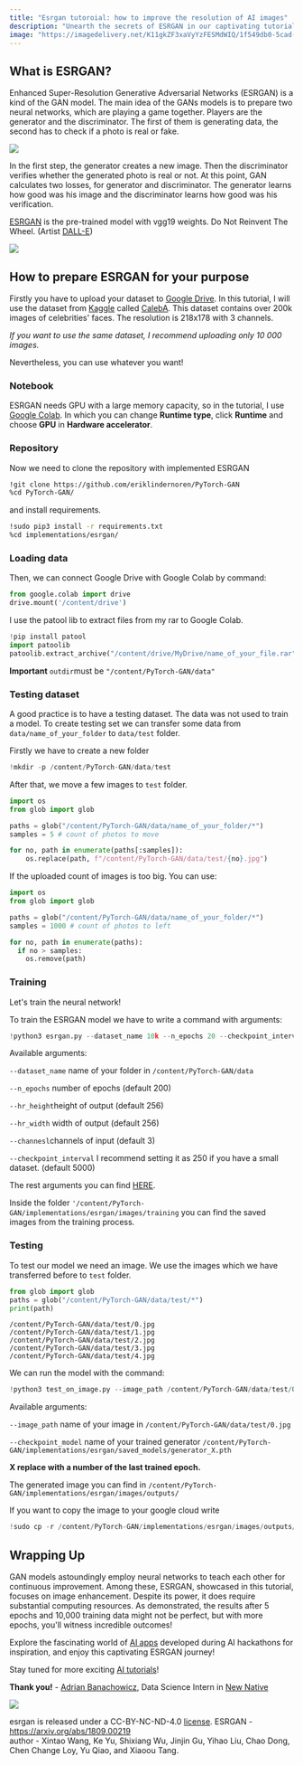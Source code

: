 ```yaml
---
title: "Esrgan tutoroial: how to improve the resolution of AI images"
description: "Unearth the secrets of ESRGAN in our captivating tutorial, guiding you step by step to upscale AI images, enhancing resolution and refining visual quality effortlessly."
image: "https://imagedelivery.net/K11gkZF3xaVyYzFESMdWIQ/1f549db0-5cad-4ecc-cbf5-69a429406900/full"
---
```


## What is ESRGAN?

Enhanced Super-Resolution Generative Adversarial Networks (ESRGAN) is a kind of the GAN model. The main idea of the GANs models is to prepare two neural networks, which are playing a game together. Players are the generator and the discriminator. The first of them is generating data, the second has to check if a photo is real or fake. 

<Img src="https://storage.googleapis.com/lablab-static-eu/images/tutorials/GAN-tutorial.png" />

In the first step, the generator creates a new image. Then the discriminator verifies whether the generated photo is real or not. At this point, GAN calculates two losses, for generator and discriminator. The generator learns how good was his image and the discriminator learns how good was his verification. 

[ESRGAN](https://arxiv.org/abs/1809.00219) is the pre-trained model with vgg19 weights.
Do Not Reinvent The Wheel. (Artist [DALL-E](https://openai.com/dall-e-2/))

<Img src="https://storage.googleapis.com/lablab-static-eu/images/tutorials/GAN-wheel.png" />

## How to prepare ESRGAN for your purpose
Firstly you have to upload your dataset to [Google Drive](https://drive.google.com/). In this tutorial, I will use the dataset from [Kaggle](https://kaggle.com) called [CalebA](https://www.kaggle.com/datasets/jessicali9530/celeba-dataset). This dataset contains over 200k images of celebrities' faces. The resolution is 218x178 with 3 channels.

*If you want to use the same dataset, I recommend uploading only 10 000 images.*

Nevertheless, you can use whatever you want!

### Notebook
ESRGAN needs GPU with a large memory capacity, so in the tutorial, I use [Google Colab](https://research.google.com./colaboratory/). In which you can change **Runtime type**, click **Runtime**  and choose **GPU** in **Hardware accelerator**. 
 
### Repository 
 
Now we need to clone the repository with implemented ESRGAN 

```bash
!git clone https://github.com/eriklindernoren/PyTorch-GAN
%cd PyTorch-GAN/
```
 and install requirements.
```bash
!sudo pip3 install -r requirements.txt
%cd implementations/esrgan/
```
 
### Loading data

Then, we can connect Google Drive with Google Colab by command:

```python
from google.colab import drive
drive.mount('/content/drive')
```
I use the patool lib to extract files from my rar to Google Colab.

```python
!pip install patool
import patoolib
patoolib.extract_archive("/content/drive/MyDrive/name_of_your_file.rar", outdir="/content/PyTorch-GAN/data")
``` 
**Important** `outdir`must be `"/content/PyTorch-GAN/data"`

### Testing dataset

A good practice is to have a testing dataset. The data was not used to train a model. To create testing set we can transfer some data from `data/name_of_your_folder` to `data/test` folder. 

Firstly we have to create a new folder
```python
!mkdir -p /content/PyTorch-GAN/data/test
```
After that, we move a few images to `test` folder.
```python
import os
from glob import glob

paths = glob("/content/PyTorch-GAN/data/name_of_your_folder/*")
samples = 5 # count of photos to move

for no, path in enumerate(paths[:samples]):
    os.replace(path, f"/content/PyTorch-GAN/data/test/{no}.jpg")
```

If the uploaded count of images is too big. You can use:

```python
import os
from glob import glob

paths = glob("/content/PyTorch-GAN/data/name_of_your_folder/*")
samples = 1000 # count of photos to left

for no, path in enumerate(paths):
  if no > samples:
    os.remove(path)
```

### Training

Let's train the neural network!

To train the ESRGAN model we have to write a command with arguments:
```python
!python3 esrgan.py --dataset_name 10k --n_epochs 20 --checkpoint_interval 250
```

Available arguments:

`--dataset_name` name of your folder in `/content/PyTorch-GAN/data`

`--n_epochs` number of epochs (default 200)

`--hr_height`height of output (default 256)

`--hr_width` width of output  (default 256)

`--channesl`channels of input (default 3)

`--checkpoint_interval` I recommend setting it as 250 if you have a small dataset. (default 5000)

The rest arguments you can find [HERE](https://github.com/eriklindernoren/PyTorch-GAN/blob/master/implementations/esrgan/esrgan.py).

Inside the folder `'/content/PyTorch-GAN/implementations/esrgan/images/training` you can find the saved images from the training process.

### Testing

To test our model we need an image. We use the images which we have transferred before to `test` folder.

```python
from glob import glob
paths = glob("/content/PyTorch-GAN/data/test/*")
print(path)
```
```notebook
/content/PyTorch-GAN/data/test/0.jpg
/content/PyTorch-GAN/data/test/1.jpg
/content/PyTorch-GAN/data/test/2.jpg
/content/PyTorch-GAN/data/test/3.jpg
/content/PyTorch-GAN/data/test/4.jpg
```

We can run the model with the command:
```python
!python3 test_on_image.py --image_path /content/PyTorch-GAN/data/test/0.jpg --checkpoint_model /content/PyTorch-GAN/implementations/esrgan/saved_models/generator_1.pth
```
Available arguments:

`--image_path` name of your image in `/content/PyTorch-GAN/data/test/0.jpg`

`--checkpoint_model` name of your trained generator `/content/PyTorch-GAN/implementations/esrgan/saved_models/generator_X.pth`

**X replace with a number of the last trained epoch.**

The generated image you can find in `/content/PyTorch-GAN/implementations/esrgan/images/outputs/`

If you want to copy the image to your google cloud write

```python
!sudo cp -r /content/PyTorch-GAN/implementations/esrgan/images/outputs/sr-name_of_image.jpg /content/drive/MyDrive/
```

## Wrapping Up

GAN models astoundingly employ neural networks to teach each other for continuous improvement. Among these, ESRGAN, showcased in this tutorial, focuses on image enhancement. Despite its power, it does require substantial computing resources. As demonstrated, the results after 5 epochs and 10,000 training data might not be perfect, but with more epochs, you'll witness incredible outcomes!

Explore the fascinating world of [AI apps](https://lablab.ai/apps) developed during AI hackathons for inspiration, and enjoy this captivating ESRGAN journey!

Stay tuned for more exciting [AI tutorials](https://lablab.ai/t)!

**Thank you!** - [Adrian Banachowicz](https://www.linkedin.com/in/adrian-banachowicz/), Data Science Intern in [New Native](https://newnative.ai/)

<Img src="https://storage.googleapis.com/lablab-static-eu/images/tutorials/GAN-results-5-epoch.png" />

esrgan is released under a CC-BY-NC-ND-4.0 [license](https://github.com/leverxgroup/esrgan/blob/master/LICENSE). 
ESRGAN - https://arxiv.org/abs/1809.00219   
author - Xintao Wang, Ke Yu, Shixiang Wu, Jinjin Gu, Yihao Liu, Chao Dong, Chen Change Loy, Yu Qiao, and Xiaoou Tang.
